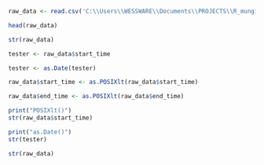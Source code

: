 

```r
raw_data <- read.csv('C:\\Users\\WESSWARE\\Documents\\PROJECTS\\R_munging_101\\data\\Divvy_Trips_2019_Q1.csv')
```
```r
head(raw_data)
```
```r
str(raw_data)
```
```r
tester <- raw_data$start_time
```
```r
tester <- as.Date(tester)
```
```r
raw_data$start_time <- as.POSIXlt(raw_data$start_time)
```

```r
raw_data$end_time <- as.POSIXlt(raw_data$end_time)
```

```r
print("POSIXlt()")
str(raw_data$start_time)
```

```r
print("as.Date()")
str(tester)
```
```r
str(raw_data)
```































